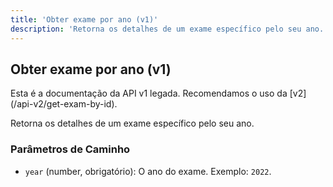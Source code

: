 ```yaml
---
title: 'Obter exame por ano (v1)'
description: 'Retorna os detalhes de um exame específico pelo seu ano.'
---
```


## Obter exame por ano (v1)

<Warning>
  Esta é a documentação da API v1 legada. Recomendamos o uso da [v2](/api-v2/get-exam-by-id).
</Warning>

Retorna os detalhes de um exame específico pelo seu ano.

<Card title="GET /v1/exams/{year}" icon="cloud-arrow-down" color="#3D9970">

</Card>

### Parâmetros de Caminho

-   `year` (number, obrigatório): O ano do exame. Exemplo: `2022`.
